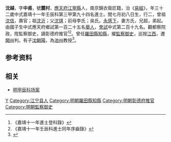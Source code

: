 {{明清人物信息框
| 姓名 = 沈越
| 原名 =
| 圖片名稱= 
| 圖片大小 =
| 圖片說明 = 
| 最高職務 =
| 國家 = 大明 
| 爵位 =
| 籍貫 = [[應天府|應天府]][[江寧縣|江寧縣]]
| 族裔 = 
| 旗籍 = 
| 字號 = 
| 諡號 =
| 出生日期 = 閏七月初八日
| 出生地點 =
| 逝世日期 = 
| 逝世地點 =
| 墓葬 =
| 配偶 = 方氏
| 親屬 = 曾祖[[沈信|沈信]]，祖[[沈沂|沈沂]]，父[[沈琪|沈琪]]，前母李氏；吳氏
| 出身 =
* 嘉靖十一年壬辰科進士
| 經歷 =
| 著作 =  
*
*
*
}}
'''沈越'''{{BD|1501年||1560年||}}，字'''中甫'''，號'''麓村'''，[[應天府|應天府]][[江寧縣|江寧縣]]人，南京錦衣衛匠籍，治《[[易經|易經]]》，年三十二歲中式嘉靖十一年壬辰科第三甲第九十四名進士。閏七月初八日生，行二，曾祖[[沈信|沈信]]，壽官；祖[[沈沂|沈沂]]；父[[沈琪|沈琪]]；前母李氏；吳氏。[[永感下|永感下]]，妻方氏，兄超，弟起。由國子生中式應天府鄉試第一百二十五名[[舉人|舉人]]，[[會試|會試]]中式第二百十九名。觀都察院政，陞監察御史，謫彰德府推官<ref>《嘉靖十一年進士登科錄》</ref><ref>《嘉靖十一年壬辰科進士同年序齒錄》</ref>。曾任[[羅田縣|羅田縣]][[知縣|知縣]]，擢[[監察御史|監察御史]]，巡按[[江西|江西]]，遷[[開州|開州]]判。有子[[沈朝陽|沈朝陽]]，為[[池州|池州]]教授<ref>{{Cite book|title=《江南通志》卷一百三十九|accessdate=2015年6月7日|url=http://archive.org/stream/06053089.cn#page/n138/mode/2up}}</ref>。

== 参考资料 ==
{{reflist}}

==相关 ==
*[[明甲辰科场案|明甲辰科场案]]

{{嘉靖十一年壬辰科殿試金榜}}

{{Authority control}}
{{DEFAULTSORT:Shen沈}}
[[Category:沈姓|Y]]
[[Category:江宁县人|Category:江宁县人]]
[[Category:明朝羅田縣知縣|Category:明朝羅田縣知縣]]
[[Category:明朝彰德府推官|Category:明朝彰德府推官]]
[[Category:明朝監察御史|Category:明朝監察御史]]


{{明朝官员小作品}}